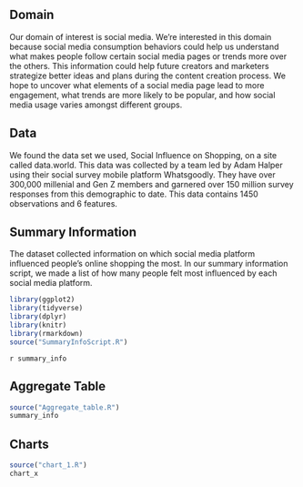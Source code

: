 ## Domain

Our domain of interest is social media. We’re interested in this domain because social media consumption behaviors could help us understand what makes people follow certain social media pages or trends more over the others. This information could help future creators and marketers strategize better ideas and plans during the content creation process. We hope to uncover what elements of a social media page lead to more engagement, what trends are more likely to be popular, and how social media usage varies amongst different groups.

## Data

We found the data set we used, Social Influence on Shopping, on a site called data.world. This data was collected by a team led by Adam Halper using their social survey mobile platform Whatsgoodly. They have over 300,000 millenial and Gen Z members and garnered over 150 million survey responses from this demographic to date. This data contains 1450 observations and 6 features.

## Summary Information

The dataset collected information on which social media platform influenced people's online shopping the most. In our summary information script, we made a list of how many people felt most influenced by each social media platform.

```r
library(ggplot2)
library(tidyverse)
library(dplyr)
library(knitr)
library(rmarkdown)
source("SummaryInfoScript.R")

```
`r summary_info`

## Aggregate Table

```r
source("Aggregate_table.R")
summary_info
```

## Charts

```r

source("chart_1.R")
chart_x
```

